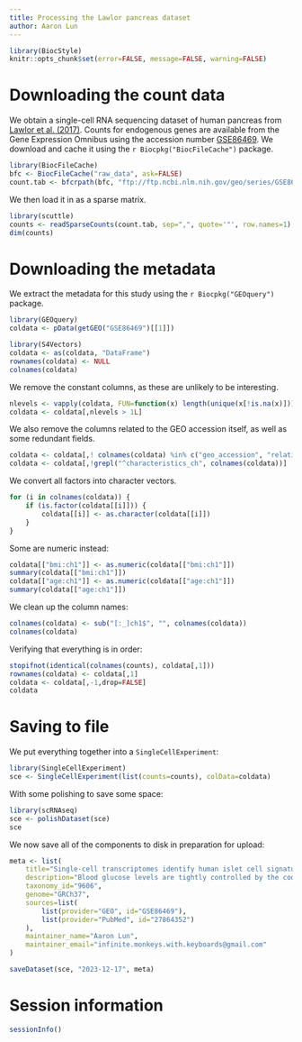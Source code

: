 ```yaml
---
title: Processing the Lawlor pancreas dataset
author: Aaron Lun
---
```


```r
library(BiocStyle)
knitr::opts_chunk$set(error=FALSE, message=FALSE, warning=FALSE)
```

# Downloading the count data

We obtain a single-cell RNA sequencing dataset of human pancreas from [Lawlor et al. (2017)](https://doi.org/10.1101/gr.212720.116).
Counts for endogenous genes are available from the Gene Expression Omnibus
using the accession number [GSE86469](https://www.ncbi.nlm.nih.gov/geo/query/acc.cgi?acc=GSE86469).
We download and cache it using the `r Biocpkg("BiocFileCache")` package.

```r
library(BiocFileCache)
bfc <- BiocFileCache("raw_data", ask=FALSE)    
count.tab <- bfcrpath(bfc, "ftp://ftp.ncbi.nlm.nih.gov/geo/series/GSE86nnn/GSE86469/suppl/GSE86469_GEO.islet.single.cell.processed.data.RSEM.raw.expected.counts.csv.gz")
```

We then load it in as a sparse matrix.

```r
library(scuttle)
counts <- readSparseCounts(count.tab, sep=",", quote='"', row.names=1)
dim(counts)
```

# Downloading the metadata

We extract the metadata for this study using the `r Biocpkg("GEOquery")` package.

```r
library(GEOquery)
coldata <- pData(getGEO("GSE86469")[[1]])

library(S4Vectors)
coldata <- as(coldata, "DataFrame")
rownames(coldata) <- NULL
colnames(coldata)
```

We remove the constant columns, as these are unlikely to be interesting.

```r
nlevels <- vapply(coldata, FUN=function(x) length(unique(x[!is.na(x)])), 1L)
coldata <- coldata[,nlevels > 1L]
```

We also remove the columns related to the GEO accession itself, as well as some redundant fields.

```r
coldata <- coldata[,! colnames(coldata) %in% c("geo_accession", "relation", "relation.1")]
coldata <- coldata[,!grepl("^characteristics_ch", colnames(coldata))]
```

We convert all factors into character vectors.

```r
for (i in colnames(coldata)) {
    if (is.factor(coldata[[i]])) {
        coldata[[i]] <- as.character(coldata[[i]])
    }
}
```

Some are numeric instead:

```r
coldata[["bmi:ch1"]] <- as.numeric(coldata[["bmi:ch1"]])
summary(coldata[["bmi:ch1"]])
coldata[["age:ch1"]] <- as.numeric(coldata[["age:ch1"]])
summary(coldata[["age:ch1"]])
```

We clean up the column names:

```r
colnames(coldata) <- sub("[:_]ch1$", "", colnames(coldata))
colnames(coldata)
```

Verifying that everything is in order:

```r
stopifnot(identical(colnames(counts), coldata[,1]))
rownames(coldata) <- coldata[,1]
coldata <- coldata[,-1,drop=FALSE]
coldata
```

# Saving to file 

We put everything together into a `SingleCellExperiment`:

```r
library(SingleCellExperiment)
sce <- SingleCellExperiment(list(counts=counts), colData=coldata)
```

With some polishing to save some space:

```r
library(scRNAseq)
sce <- polishDataset(sce)
sce
```

We now save all of the components to disk in preparation for upload:

```r
meta <- list(
    title="Single-cell transcriptomes identify human islet cell signatures and reveal cell-type-specific expression changes in type 2 diabetes",
    description="Blood glucose levels are tightly controlled by the coordinated action of at least four cell types constituting pancreatic islets. Changes in the proportion and/or function of these cells are associated with genetic and molecular pathophysiology of monogenic, type 1, and type 2 (T2D) diabetes. Cellular heterogeneity impedes precise understanding of the molecular components of each islet cell type that govern islet (dys)function, particularly the less abundant delta and gamma/pancreatic polypeptide (PP) cells. Here, we report single-cell transcriptomes for 638 cells from nondiabetic (ND) and T2D human islet samples. Analyses of ND single-cell transcriptomes identified distinct alpha, beta, delta, and PP/gamma cell-type signatures. Genes linked to rare and common forms of islet dysfunction and diabetes were expressed in the delta and PP/gamma cell types. Moreover, this study revealed that delta cells specifically express receptors that receive and coordinate systemic cues from the leptin, ghrelin, and dopamine signaling pathways implicating them as integrators of central and peripheral metabolic signals into the pancreatic islet. Finally, single-cell transcriptome profiling revealed genes differentially regulated between T2D and ND alpha, beta, and delta cells that were undetectable in paired whole islet analyses. This study thus identifies fundamental cell-type-specific features of pancreatic islet (dys)function and provides a critical resource for comprehensive understanding of islet biology and diabetes pathogenesis.",
    taxonomy_id="9606",
    genome="GRCh37",
    sources=list(
        list(provider="GEO", id="GSE86469"),
        list(provider="PubMed", id="27864352")
    ),
    maintainer_name="Aaron Lun",
    maintainer_email="infinite.monkeys.with.keyboards@gmail.com"
)

saveDataset(sce, "2023-12-17", meta)
```

# Session information {-}

```r
sessionInfo()
```
